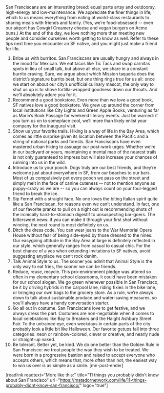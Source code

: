 San Franciscans are an interesting breed: equal parts artsy and outdoorsy, high-energy and low-maintenance. We appreciate the finer things in life, which to us means everything from eating at world-class restaurants to sharing meals with friends and family. (Yes, we’re food-obsessed -- even our airport has Cowgirl Creamery cheese and vegan burgers on Acme buns.) At the end of the day, we love nothing more than meeting new people and consider ourselves worth getting to know as well. Refer to these tips next time you encounter an SF native, and you might just make a friend for life.
1. Bribe us with burritos.
San Franciscans are usually hungry and always in the mood for Mexican. We eat tacos like Tic Tacs and swap carnitas spots in lieu of small talk, but above all else, we share in a constant burrito craving. Sure, we argue about which Mission taqueria does the district’s signature burrito best, but one thing rings true for us all: once we start on about our city’s unofficial culinary mascot, the only way to shut us up is to shove tortilla-wrapped goodness down our throats. And we’ll absolutely adore you for it.
2. Recommend a good bookstore.
Even more than we love a good book, SF natives love a good bookstore. We grew up around the corner from local institutions like City Lights and Green Apple Books, venturing as far as Marin’s Book Passage for weekend literary events. Just be warned: if you turn us on to someplace cool, we’ll more than likely enlist your company for the inaugural visit.
3. Show us your favorite trails.
Hiking is a way of life in the Bay Area, which comes as little surprise given its location between the Pacific and a string of national parks and forests. San Franciscans have even mastered urban hiking to assuage our post-work urges. Whether we’re in our backyard or yours, maintaining a mental map of the nearest trails is not only guaranteed to impress but will also increase your chances of running into us in the wild.
4. Introduce us to your pooch.
Dogs truly are our best friends, and they’re welcome just about everywhere in SF, from our beaches to our bars. Most of us compulsively pet every pooch we pass on the street and simply melt in the face of canine cuteness -- not to mention anyone as puppy-crazy as we are -- so you can always count on your four-legged friend to break the ice.
5. Sip Fernet with a straight face.
No one loves the biting Italian spirit quite like a San Franciscan, for reasons even we can’t understand. In fact, one of our favorite pranks to pull on a night out is recommending shots of the ironically hard-to-stomach digestif to unsuspecting bar-goers. The bittersweet news: if you can make it through your first shot without wincing, the next round is most definitely on us.
6. Ditch the dress code.
You can wear jeans to the War Memorial Opera House without fear of being side-eyed by those dressed to the nines. Our easygoing attitude in the Bay Area at large is definitely reflected in our style, which generally ranges from casual to casual chic. For the best chance of a yes when extending invitations to SF natives, avoid suggesting anyplace we can’t rock denim.
7. Talk Animal Style to us.
The sooner you admit that Animal Style is the only way to eat fries, the sooner we can be friends.
8. Reduce, reuse, recycle.
This pro-environment pledge was uttered so often in my elementary school classrooms, it could have been mistaken for our school slogan. We go green whenever possible in San Francisco, be it by driving hybrids in the carpool lane, riding fixies in the bike lane, or bringing our own bags to the grocery store. As a rule, we’re always down to talk about sustainable produce and water-saving measures, so you’ll always have a handy conversation starter.
9. Go all out in costume.
San Franciscans love to get festive, and we always dress the part. Costumes are non-negotiable when it comes to local celebrations like Bay to Breakers and the Haight Ashbury Street Fair. To the untrained eye, even weekdays in certain parts of the city probably look a little bit like Halloween. Our favorite getups fall into three categories: neon or rainbow-colored, clever or creative, and nearly nude or straight-up naked.
10. Be tolerant. Better yet, be kind.
We do one better than the Golden Rule in San Francisco: we treat people the way they wish to be treated. We were born in a progressive bastion and raised to accept everyone who accepts others, which means that, more often than not, the easiest way to win us over is as simple as a smile. [mn-post-ender]

[readlink readtext="More like this:" title="11 things you probably didn't know about San Francisco" url="https://matadornetwork.com/life/11-things-probably-didnt-know-san-francisco/" logo="true"]